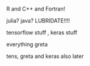 R and C++ and Fortran!

julia? java? LUBRIDATE!!!!

tensorflow stuff , keras stuff

everything greta 

tens, greta and keras also later
